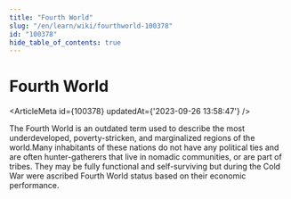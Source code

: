 ```yaml
---
title: "Fourth World"
slug: "/en/learn/wiki/fourthworld-100378"
id: "100378"
hide_table_of_contents: true
---
```



# Fourth World

<ArticleMeta id={100378} updatedAt={'2023-09-26 13:58:47'} />
<div className='border-solid border-b border-t-0 my-4 border-[var(--ifm-color-gray-300)]' />

The Fourth World is an outdated term used to describe the most underdeveloped, poverty-stricken, and marginalized regions of the world.Many inhabitants of these nations do not have any political ties and are often hunter-gatherers that live in nomadic communities, or are part of tribes. They may be fully functional and self-surviving but during the Cold War were ascribed Fourth World status based on their economic performance.
